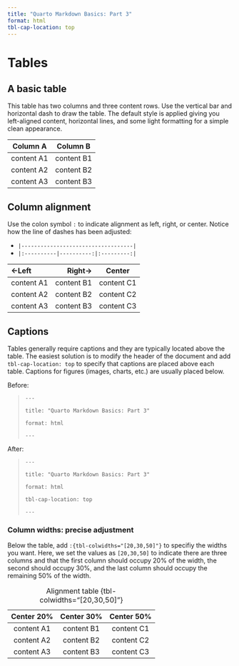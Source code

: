 ---
title: "Quarto Markdown Basics: Part 3"
format: html
tbl-cap-location: top
---

# Tables

## A basic table

This table has two columns and three content rows. Use the vertical bar and horizontal dash to draw the table. The default style is applied giving you left-aligned content, horizontal lines, and some light formatting for a simple clean appearance.

| Column A   | Column B   |
|------------|------------|
| content A1 | content B1 |
| content A2 | content B2 |
| content A3 | content B3 |

## Column alignment

Use the colon symbol `:` to indicate alignment as left, right, or center. Notice how the line of dashes has been adjusted:

-   `|-----------------------------------|`
-   `|:----------|----------:|:---------:|`

| \<-Left    |   Right-\> |   Center   |
|:-----------|-----------:|:----------:|
| content A1 | content B1 | content C1 |
| content A2 | content B2 | content C2 |
| content A3 | content B3 | content C3 |

## Captions

Tables generally require captions and they are typically located above the table. The easiest solution is to modify the header of the document and add `tbl-cap-location: top` to specify that captions are placed above each table. Captions for figures (images, charts, etc.) are usually placed below.

Before:

> `---`
>
> `title: "Quarto Markdown Basics: Part 3"`
>
> `format: html`
>
> `---`

After:

> `---`
>
> `title: "Quarto Markdown Basics: Part 3"`
>
> `format: html`
>
> `tbl-cap-location: top`
>
> `---`

### Column widths: precise adjustment

Below the table, add `:{tbl-colwidths="[20,30,50]"}` to specifiy the widths you want. Here, we set the values as `[20,30,50]` to indicate there are three columns and that the first column should occupy 20% of the width, the second should occupy 30%, and the last column should occupy the remaining 50% of the width.

| Center 20% | Center 30% | Center 50% |
|:----------:|:----------:|:----------:|
| content A1 | content B1 | content C1 |
| content A2 | content B2 | content C2 |
| content A3 | content B3 | content C3 |

: Alignment table {tbl-colwidths="[20,30,50]"}
